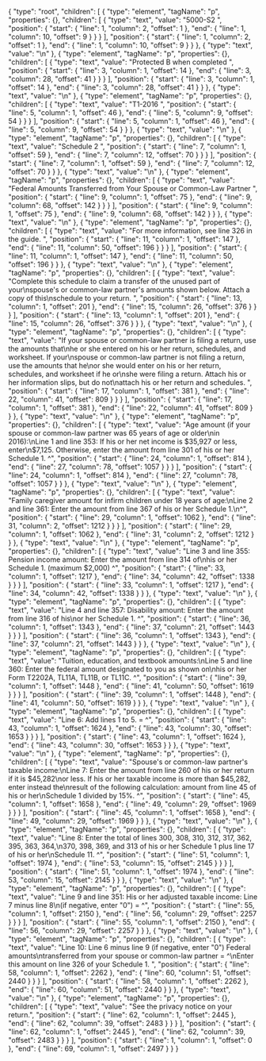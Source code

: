 {
  "type": "root",
  "children": [
    {
      "type": "element",
      "tagName": "p",
      "properties": {},
      "children": [
        {
          "type": "text",
          "value": "5000-S2 ",
          "position": {
            "start": {
              "line": 1,
              "column": 2,
              "offset": 1
            },
            "end": {
              "line": 1,
              "column": 10,
              "offset": 9
            }
          }
        }
      ],
      "position": {
        "start": {
          "line": 1,
          "column": 2,
          "offset": 1
        },
        "end": {
          "line": 1,
          "column": 10,
          "offset": 9
        }
      }
    },
    {
      "type": "text",
      "value": "\n"
    },
    {
      "type": "element",
      "tagName": "p",
      "properties": {},
      "children": [
        {
          "type": "text",
          "value": "Protected B when completed ",
          "position": {
            "start": {
              "line": 3,
              "column": 1,
              "offset": 14
            },
            "end": {
              "line": 3,
              "column": 28,
              "offset": 41
            }
          }
        }
      ],
      "position": {
        "start": {
          "line": 3,
          "column": 1,
          "offset": 14
        },
        "end": {
          "line": 3,
          "column": 28,
          "offset": 41
        }
      }
    },
    {
      "type": "text",
      "value": "\n"
    },
    {
      "type": "element",
      "tagName": "p",
      "properties": {},
      "children": [
        {
          "type": "text",
          "value": "T1-2016 ",
          "position": {
            "start": {
              "line": 5,
              "column": 1,
              "offset": 46
            },
            "end": {
              "line": 5,
              "column": 9,
              "offset": 54
            }
          }
        }
      ],
      "position": {
        "start": {
          "line": 5,
          "column": 1,
          "offset": 46
        },
        "end": {
          "line": 5,
          "column": 9,
          "offset": 54
        }
      }
    },
    {
      "type": "text",
      "value": "\n"
    },
    {
      "type": "element",
      "tagName": "p",
      "properties": {},
      "children": [
        {
          "type": "text",
          "value": "Schedule 2 ",
          "position": {
            "start": {
              "line": 7,
              "column": 1,
              "offset": 59
            },
            "end": {
              "line": 7,
              "column": 12,
              "offset": 70
            }
          }
        }
      ],
      "position": {
        "start": {
          "line": 7,
          "column": 1,
          "offset": 59
        },
        "end": {
          "line": 7,
          "column": 12,
          "offset": 70
        }
      }
    },
    {
      "type": "text",
      "value": "\n"
    },
    {
      "type": "element",
      "tagName": "p",
      "properties": {},
      "children": [
        {
          "type": "text",
          "value": "Federal Amounts Transferred from Your Spouse or Common-Law Partner ",
          "position": {
            "start": {
              "line": 9,
              "column": 1,
              "offset": 75
            },
            "end": {
              "line": 9,
              "column": 68,
              "offset": 142
            }
          }
        }
      ],
      "position": {
        "start": {
          "line": 9,
          "column": 1,
          "offset": 75
        },
        "end": {
          "line": 9,
          "column": 68,
          "offset": 142
        }
      }
    },
    {
      "type": "text",
      "value": "\n"
    },
    {
      "type": "element",
      "tagName": "p",
      "properties": {},
      "children": [
        {
          "type": "text",
          "value": "For more information, see line 326 in the guide. ",
          "position": {
            "start": {
              "line": 11,
              "column": 1,
              "offset": 147
            },
            "end": {
              "line": 11,
              "column": 50,
              "offset": 196
            }
          }
        }
      ],
      "position": {
        "start": {
          "line": 11,
          "column": 1,
          "offset": 147
        },
        "end": {
          "line": 11,
          "column": 50,
          "offset": 196
        }
      }
    },
    {
      "type": "text",
      "value": "\n"
    },
    {
      "type": "element",
      "tagName": "p",
      "properties": {},
      "children": [
        {
          "type": "text",
          "value": "Complete this schedule to claim a transfer of the unused part of your\nspouse's or common-law partner's amounts shown below. Attach a copy of this\nschedule to your return. ",
          "position": {
            "start": {
              "line": 13,
              "column": 1,
              "offset": 201
            },
            "end": {
              "line": 15,
              "column": 26,
              "offset": 376
            }
          }
        }
      ],
      "position": {
        "start": {
          "line": 13,
          "column": 1,
          "offset": 201
        },
        "end": {
          "line": 15,
          "column": 26,
          "offset": 376
        }
      }
    },
    {
      "type": "text",
      "value": "\n"
    },
    {
      "type": "element",
      "tagName": "p",
      "properties": {},
      "children": [
        {
          "type": "text",
          "value": "If your spouse or common-law partner is filing a return, use the amounts that\nhe or she entered on his or her return, schedules, and worksheet. If your\nspouse or common-law partner is not filing a return, use the amounts that he\nor she would enter on his or her return, schedules, and worksheet if he or\nshe were filing a return. Attach his or her information slips, but do not\nattach his or her return and schedules. ",
          "position": {
            "start": {
              "line": 17,
              "column": 1,
              "offset": 381
            },
            "end": {
              "line": 22,
              "column": 41,
              "offset": 809
            }
          }
        }
      ],
      "position": {
        "start": {
          "line": 17,
          "column": 1,
          "offset": 381
        },
        "end": {
          "line": 22,
          "column": 41,
          "offset": 809
        }
      }
    },
    {
      "type": "text",
      "value": "\n"
    },
    {
      "type": "element",
      "tagName": "p",
      "properties": {},
      "children": [
        {
          "type": "text",
          "value": "Age amount (if your spouse or common-law partner was 65 years of age or older\nin 2016):\nLine 1 and line 353: If his or her net income is $35,927 or less, enter\n$7,125. Otherwise, enter the amount from line 301 of his or her Schedule 1. ^",
          "position": {
            "start": {
              "line": 24,
              "column": 1,
              "offset": 814
            },
            "end": {
              "line": 27,
              "column": 78,
              "offset": 1057
            }
          }
        }
      ],
      "position": {
        "start": {
          "line": 24,
          "column": 1,
          "offset": 814
        },
        "end": {
          "line": 27,
          "column": 78,
          "offset": 1057
        }
      }
    },
    {
      "type": "text",
      "value": "\n"
    },
    {
      "type": "element",
      "tagName": "p",
      "properties": {},
      "children": [
        {
          "type": "text",
          "value": "Family caregiver amount for infirm children under 18 years of age:\nLine 2 and line 361: Enter the amount from line 367 of his or her Schedule 1.\n^",
          "position": {
            "start": {
              "line": 29,
              "column": 1,
              "offset": 1062
            },
            "end": {
              "line": 31,
              "column": 2,
              "offset": 1212
            }
          }
        }
      ],
      "position": {
        "start": {
          "line": 29,
          "column": 1,
          "offset": 1062
        },
        "end": {
          "line": 31,
          "column": 2,
          "offset": 1212
        }
      }
    },
    {
      "type": "text",
      "value": "\n"
    },
    {
      "type": "element",
      "tagName": "p",
      "properties": {},
      "children": [
        {
          "type": "text",
          "value": "Line 3 and line 355: Pension income amount: Enter the amount from line 314 of\nhis or her Schedule 1. (maximum $2,000) ^",
          "position": {
            "start": {
              "line": 33,
              "column": 1,
              "offset": 1217
            },
            "end": {
              "line": 34,
              "column": 42,
              "offset": 1338
            }
          }
        }
      ],
      "position": {
        "start": {
          "line": 33,
          "column": 1,
          "offset": 1217
        },
        "end": {
          "line": 34,
          "column": 42,
          "offset": 1338
        }
      }
    },
    {
      "type": "text",
      "value": "\n"
    },
    {
      "type": "element",
      "tagName": "p",
      "properties": {},
      "children": [
        {
          "type": "text",
          "value": "Line 4 and line 357: Disability amount: Enter the amount from line 316 of his\nor her Schedule 1. ^",
          "position": {
            "start": {
              "line": 36,
              "column": 1,
              "offset": 1343
            },
            "end": {
              "line": 37,
              "column": 21,
              "offset": 1443
            }
          }
        }
      ],
      "position": {
        "start": {
          "line": 36,
          "column": 1,
          "offset": 1343
        },
        "end": {
          "line": 37,
          "column": 21,
          "offset": 1443
        }
      }
    },
    {
      "type": "text",
      "value": "\n"
    },
    {
      "type": "element",
      "tagName": "p",
      "properties": {},
      "children": [
        {
          "type": "text",
          "value": "Tuition, education, and textbook amounts:\nLine 5 and line 360: Enter the federal amount designated to you as shown on\nhis or her Form T2202A, TL11A, TL11B, or TL11C. ^",
          "position": {
            "start": {
              "line": 39,
              "column": 1,
              "offset": 1448
            },
            "end": {
              "line": 41,
              "column": 50,
              "offset": 1619
            }
          }
        }
      ],
      "position": {
        "start": {
          "line": 39,
          "column": 1,
          "offset": 1448
        },
        "end": {
          "line": 41,
          "column": 50,
          "offset": 1619
        }
      }
    },
    {
      "type": "text",
      "value": "\n"
    },
    {
      "type": "element",
      "tagName": "p",
      "properties": {},
      "children": [
        {
          "type": "text",
          "value": "Line 6: Add lines 1 to 5. = ^",
          "position": {
            "start": {
              "line": 43,
              "column": 1,
              "offset": 1624
            },
            "end": {
              "line": 43,
              "column": 30,
              "offset": 1653
            }
          }
        }
      ],
      "position": {
        "start": {
          "line": 43,
          "column": 1,
          "offset": 1624
        },
        "end": {
          "line": 43,
          "column": 30,
          "offset": 1653
        }
      }
    },
    {
      "type": "text",
      "value": "\n"
    },
    {
      "type": "element",
      "tagName": "p",
      "properties": {},
      "children": [
        {
          "type": "text",
          "value": "Spouse's or common-law partner's taxable income:\nLine 7: Enter the amount from line 260 of his or her return if it is $45,282\nor less. If his or her taxable income is more than $45,282, enter instead the\nresult of the following calculation: amount from line 45 of his or her\nSchedule 1 divided by 15%. ^",
          "position": {
            "start": {
              "line": 45,
              "column": 1,
              "offset": 1658
            },
            "end": {
              "line": 49,
              "column": 29,
              "offset": 1969
            }
          }
        }
      ],
      "position": {
        "start": {
          "line": 45,
          "column": 1,
          "offset": 1658
        },
        "end": {
          "line": 49,
          "column": 29,
          "offset": 1969
        }
      }
    },
    {
      "type": "text",
      "value": "\n"
    },
    {
      "type": "element",
      "tagName": "p",
      "properties": {},
      "children": [
        {
          "type": "text",
          "value": "Line 8: Enter the total of lines 300, 308, 310, 312, 317, 362, 395, 363, 364,\n370, 398, 369, and 313 of his or her Schedule 1 plus line 17 of his or her\nSchedule 11. ^",
          "position": {
            "start": {
              "line": 51,
              "column": 1,
              "offset": 1974
            },
            "end": {
              "line": 53,
              "column": 15,
              "offset": 2145
            }
          }
        }
      ],
      "position": {
        "start": {
          "line": 51,
          "column": 1,
          "offset": 1974
        },
        "end": {
          "line": 53,
          "column": 15,
          "offset": 2145
        }
      }
    },
    {
      "type": "text",
      "value": "\n"
    },
    {
      "type": "element",
      "tagName": "p",
      "properties": {},
      "children": [
        {
          "type": "text",
          "value": "Line 9 and line 351: His or her adjusted taxable income: Line 7 minus line 8\n(if negative, enter \"0\") = ^",
          "position": {
            "start": {
              "line": 55,
              "column": 1,
              "offset": 2150
            },
            "end": {
              "line": 56,
              "column": 29,
              "offset": 2257
            }
          }
        }
      ],
      "position": {
        "start": {
          "line": 55,
          "column": 1,
          "offset": 2150
        },
        "end": {
          "line": 56,
          "column": 29,
          "offset": 2257
        }
      }
    },
    {
      "type": "text",
      "value": "\n"
    },
    {
      "type": "element",
      "tagName": "p",
      "properties": {},
      "children": [
        {
          "type": "text",
          "value": "Line 10: Line 6 minus line 9 (if negative, enter \"0\") Federal amounts\ntransferred from your spouse or common-law partner = ^\nEnter this amount on line 326 of your Schedule 1. ",
          "position": {
            "start": {
              "line": 58,
              "column": 1,
              "offset": 2262
            },
            "end": {
              "line": 60,
              "column": 51,
              "offset": 2440
            }
          }
        }
      ],
      "position": {
        "start": {
          "line": 58,
          "column": 1,
          "offset": 2262
        },
        "end": {
          "line": 60,
          "column": 51,
          "offset": 2440
        }
      }
    },
    {
      "type": "text",
      "value": "\n"
    },
    {
      "type": "element",
      "tagName": "p",
      "properties": {},
      "children": [
        {
          "type": "text",
          "value": "See the privacy notice on your return.",
          "position": {
            "start": {
              "line": 62,
              "column": 1,
              "offset": 2445
            },
            "end": {
              "line": 62,
              "column": 39,
              "offset": 2483
            }
          }
        }
      ],
      "position": {
        "start": {
          "line": 62,
          "column": 1,
          "offset": 2445
        },
        "end": {
          "line": 62,
          "column": 39,
          "offset": 2483
        }
      }
    }
  ],
  "position": {
    "start": {
      "line": 1,
      "column": 1,
      "offset": 0
    },
    "end": {
      "line": 69,
      "column": 1,
      "offset": 2497
    }
  }
}
